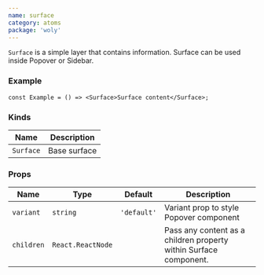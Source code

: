 ```yaml
---
name: surface
category: atoms
package: 'woly'
---
```



`Surface` is a simple layer that contains information. Surface can be used inside Popover or Sidebar.

### Example

<SurfaceExample />

```tsx
const Example = () => <Surface>Surface content</Surface>;
```

### Kinds

| Name      | Description  |
| --------- | ------------ |
| `Surface` | Base surface |

### Props

| Name       | Type              | Default     | Description                                                       |
| ---------- | ----------------- | ----------- | ----------------------------------------------------------------- |
| `variant`  | `string`          | `'default'` | Variant prop to style Popover component                           |
| `children` | `React.ReactNode` |             | Pass any content as a children property within Surface component. |
